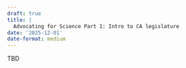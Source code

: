 ```yaml
---
draft: true 
title: |
  Advocating for Science Part 1: Intro to CA legislature
date: '2025-12-01'
date-format: medium 
---
```



TBD


